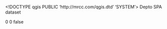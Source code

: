 <!DOCTYPE qgis PUBLIC 'http://mrcc.com/qgis.dtd' 'SYSTEM'>
<qgis version="3.28.11-Firenze">
  <identifier>Depto</identifier>
  <parentidentifier></parentidentifier>
  <language>SPA</language>
  <type>dataset</type>
  <title>Depto</title>
  <abstract></abstract>
  <contact>
    <name></name>
    <organization></organization>
    <position></position>
    <voice></voice>
    <fax></fax>
    <email></email>
    <role></role>
  </contact>
  <links/>
  <fees></fees>
  <encoding></encoding>
  <crs>
    <spatialrefsys nativeFormat="Wkt">
      <wkt></wkt>
      <proj4></proj4>
      <srsid>0</srsid>
      <srid>0</srid>
      <authid></authid>
      <description></description>
      <projectionacronym></projectionacronym>
      <ellipsoidacronym></ellipsoidacronym>
      <geographicflag>false</geographicflag>
    </spatialrefsys>
  </crs>
  <extent>
    <spatial maxx="-66.68540900000000704" crs="EPSG:4326" minz="0" dimensions="2" maxy="13.53459600000000052" miny="-4.23198000000000008" minx="-81.76681499999999403" maxz="0"/>
    <temporal>
      <period>
        <start></start>
        <end></end>
      </period>
    </temporal>
  </extent>
</qgis>
